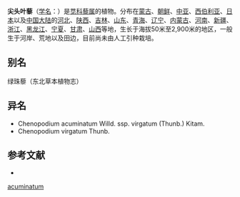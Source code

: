{{Speciesbox
| name = 尖头叶藜
| status = 
| status_system = 
| image = 
| genus = Chenopodium
| species = acuminatum
| authority = Willd.
| subdivision_ranks =[[亚种|亚种]]
| subdivision =
* 尖头叶藜 ''C. a.'' subsp. ''acuminatum''
* [[狭叶尖头藜|狭叶尖头藜]] ''C. a.'' subsp. ''virgatum''
}}

'''尖头叶藜'''（[[学名|学名]]：{{lang|la|''Chenopodium acuminatum''}}）是[[苋科|苋科]][[藜属|藜属]]的植物。分布在[[蒙古|蒙古]]、[[朝鲜|朝鲜]]、[[中亚|中亚]]、[[西伯利亚|西伯利亚]]、[[日本|日本]]以及[[中国大陆|中国大陆]]的[[河北|河北]]、[[陕西|陕西]]、[[吉林|吉林]]、[[山东|山东]]、[[青海|青海]]、[[辽宁|辽宁]]、[[内蒙古|内蒙古]]、[[河南|河南]]、[[新疆|新疆]]、[[浙江|浙江]]、[[黑龙江|黑龙江]]、[[宁夏|宁夏]]、[[甘肃|甘肃]]、[[山西|山西]]等地，生长于海拔50米至2,900米的地区，一般生于河岸、荒地以及田边，目前尚未由人工引种栽培。

== 别名 ==
绿珠藜（东北草本植物志）

== 异名 ==
* Chenopodium acuminatum Willd. ssp. virgatum (Thunb.) Kitam.
* Chenopodium virgatum Thunb.

== 参考文献 ==
<div class="references-small">
* {{cite web| url =http://www.bioinfo.cn/db05/KmzwSpecies.php?action=view&id=3688| title =尖头叶藜（原亚种）| work =《中国高等植物数据库全库》| publisher =中国科学院微生物研究所| author =昆明植物研究所| accessdate =2009-02-24| deadurl =yes| archiveurl =https://web.archive.org/web/20160305025513/http://www.bioinfo.cn/db05/KmzwSpecies.php?action=view&id=3688| archivedate =2016-03-05}}
</div>
{{Taxonbar|from=Q4283357}}

{{DEFAULTSORT:Chenopodium acuminatum}}
[[Category:藜属|acuminatum]]


{{Amaranthaceae-stub}}